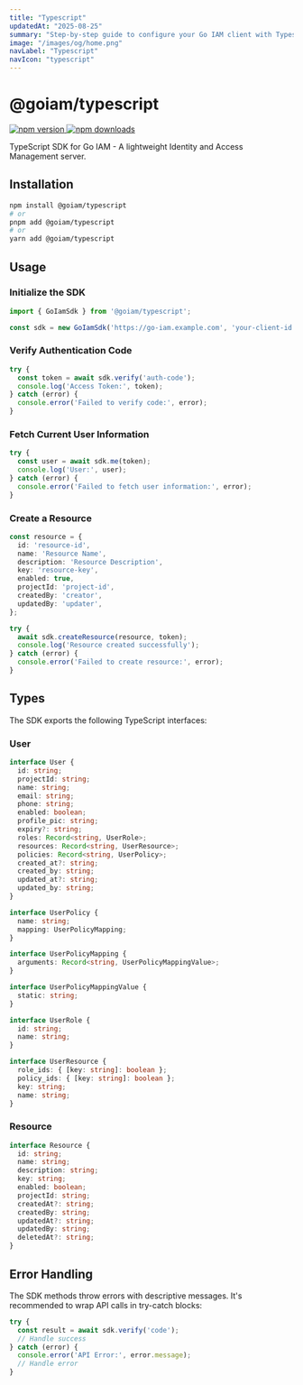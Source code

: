 ```yaml
---
title: "Typescript"
updatedAt: "2025-08-25"
summary: "Step-by-step guide to configure your Go IAM client with Typescript."
image: "/images/og/home.png"
navLabel: "Typescript"
navIcon: "typescript"
---
```


# @goiam/typescript

<div className="flex gap-2 mb-4">
  <a href="https://badge.fury.io/js/@goiam%2Ftypescript" target="_blank" rel="noopener noreferrer" className="mr-4">
    <img src="https://badge.fury.io/js/@goiam%2Ftypescript.svg" alt="npm version" />
  </a>
  <a href="https://www.npmjs.com/package/@goiam/typescript" target="_blank" rel="noopener noreferrer">
    <img src="https://img.shields.io/npm/dm/@goiam/typescript.svg" alt="npm downloads" />
  </a>
</div>

TypeScript SDK for Go IAM - A lightweight Identity and Access Management server.

## Installation

```bash
npm install @goiam/typescript
# or
pnpm add @goiam/typescript
# or
yarn add @goiam/typescript
```

## Usage

### Initialize the SDK

```typescript
import { GoIamSdk } from '@goiam/typescript';

const sdk = new GoIamSdk('https://go-iam.example.com', 'your-client-id', 'your-secret');
```

### Verify Authentication Code

```typescript
try {
  const token = await sdk.verify('auth-code');
  console.log('Access Token:', token);
} catch (error) {
  console.error('Failed to verify code:', error);
}
```

### Fetch Current User Information

```typescript
try {
  const user = await sdk.me(token);
  console.log('User:', user);
} catch (error) {
  console.error('Failed to fetch user information:', error);
}
```

### Create a Resource

```typescript
const resource = {
  id: 'resource-id',
  name: 'Resource Name',
  description: 'Resource Description',
  key: 'resource-key',
  enabled: true,
  projectId: 'project-id',
  createdBy: 'creator',
  updatedBy: 'updater',
};

try {
  await sdk.createResource(resource, token);
  console.log('Resource created successfully');
} catch (error) {
  console.error('Failed to create resource:', error);
}
```

## Types

The SDK exports the following TypeScript interfaces:

### User

```typescript
interface User {
  id: string;
  projectId: string;
  name: string;
  email: string;
  phone: string;
  enabled: boolean;
  profile_pic: string;
  expiry?: string;
  roles: Record<string, UserRole>;
  resources: Record<string, UserResource>;
  policies: Record<string, UserPolicy>;
  created_at?: string;
  created_by: string;
  updated_at?: string;
  updated_by: string;
}

interface UserPolicy {
  name: string;
  mapping: UserPolicyMapping;
}

interface UserPolicyMapping {
  arguments: Record<string, UserPolicyMappingValue>;
}

interface UserPolicyMappingValue {
  static: string;
}

interface UserRole {
  id: string;
  name: string;
}

interface UserResource {
  role_ids: { [key: string]: boolean };
  policy_ids: { [key: string]: boolean };
  key: string;
  name: string;
}
```

### Resource

```typescript
interface Resource {
  id: string;
  name: string;
  description: string;
  key: string;
  enabled: boolean;
  projectId: string;
  createdAt?: string;
  createdBy: string;
  updatedAt?: string;
  updatedBy: string;
  deletedAt?: string;
}
```

## Error Handling

The SDK methods throw errors with descriptive messages. It's recommended to wrap API calls in try-catch blocks:

```typescript
try {
  const result = await sdk.verify('code');
  // Handle success
} catch (error) {
  console.error('API Error:', error.message);
  // Handle error
}
```